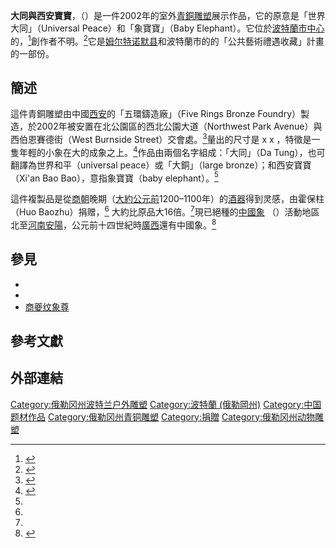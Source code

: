 {{Infobox artwork
| title              = 大同與西安寶寶
| image_file         =
| caption            = 2006年拍攝
| image_size         = 300px
| alt                = 
| other_language_1   = 
| other_title_1      = 
| other_language_2   = 
| other_title_2      = 
| artist             = ''未知''
| catalogue          = 
| year               = {{start date|2002}}
| type               = 雕塑
| material           = [[青銅|青銅]]
| subject            = 兩隻象
| height_metric      = 
| width_metric       = 
| length_metric      = 
| height_imperial    = 135
| width_imperial     = 77
| length_imperial    = 168
| diameter_metric    = 
| diameter_imperial  = 
| dimensions         = 
| dimensions_ref     = 
| metric_unit        = m<!--don't leave blank—either don't include it, or include the default cm. -->
| imperial_unit      = in<!--don't leave blank—either don't include it, or include the default in. -->
| condition          = 
| city               = 美國[[波特蘭_(俄勒岡州)|波特蘭 (俄勒岡州)]]
| museum             = 
| accession          = 
| coordinates        = <!-- Only use for the exact coordinates of the artwork itself (and only where known) and not for the coordinates of the museum. Leave blank if coordinates are not known. -->
| owner              = [[姆尔特诺默县|姆尔特诺默县]]和波特蘭市的{{link-en|區域藝術文化委員會|Regional Arts & Culture Council}}公共藝術禮遇收藏 
| url                = <!--{{URL|example.com}} Only for official web pages-->
}}
'''大同與西安寶寶'''，（{{lang-en|Da Tung and Xi'an Bao Bao}}）是一件2002年的室外[[青銅雕塑|青銅雕塑]]展示作品，它的原意是「世界大同」（Universal Peace）和「象寶寶」（Baby Elephant）。它位於[[波特蘭_(俄勒岡州)|波特蘭]][[市中心|市中心]]的{{link-en|北公園區|North Park Blocks}}，<ref name=PAA>{{cite web|title=Da Tung and Xi'an Bao Bao (Universal Peace and Baby Elephant)|url=http://www.publicartarchive.org/work/da-tung-and-xian-bao-bao-universal-peace-and-baby-elephant#date|publisher=Public Art Archive|accessdate=September 24, 2014}}</ref>創作者不明。<ref name=SI>{{cite web|title=Da Tung and Xi'an Bao Bao, (sculpture)|url=http://collections.si.edu/search/results.htm?q=record_ID:siris_ari_368977|publisher=[[Smithsonian_Institution|Smithsonian Institution]]|accessdate=September 25, 2014|archive-date=2016-03-03|archive-url=https://web.archive.org/web/20160303201533/http://collections.si.edu/search/results.htm?q=record_ID:siris_ari_368977|dead-url=no}}</ref>它是[[姆尔特诺默县|姆尔特诺默县]]和波特蘭市的{{link-en|區域藝術文化委員會|Regional Arts & Culture Council}}的「公共藝術禮遇收藏」計畫的一部份。

== 簡述 ==
這件青銅雕塑由中國[[西安|西安]]的「五環鑄造廠」（Five Rings Bronze Foundry）製造，於2002年被安置在北公園區的西北公園大道（Northwest Park Avenue）與西伯恩賽德街（West Burnside Street）交會處。<ref name=RACC>{{cite web|title=Check out public art this summer: What are YOUR five favorites?|url=http://racc.org/public-art/check-out-public-art-summer-what-are-your-five-favorites|publisher=[[Regional_Arts_&_Culture_Council|Regional Arts & Culture Council]]|accessdate=September 25, 2014|date=May 30, 2014|deadurl=yes|archiveurl=https://web.archive.org/web/20141006083734/http://racc.org/public-art/check-out-public-art-summer-what-are-your-five-favorites|archivedate=2014年10月6日}}</ref>量出的尺寸是{{Convert|135|in|m}} x {{Convert|77|in|m}} x {{Convert|168|in|m}}，特徵是一隻年輕的小象在大的成象之上。<ref name=DaTung>{{cite web|title=Da Tung and Xi’an Bao Bao (Universal Peace and Baby Elephant)|url=http://racc.org/public-art/search/?page=details&skip=0&sort_pref=sort_title&results_per_page=9&search_title=Da%20Tung%20and%20Xi’an%20Bao%20Bao&search_artist=&search_keyword=&search_other=&search_collection=&search_discipline=&search=Search|publisher=Regional Arts & Culture Council|accessdate=September 25, 2014|archive-date=2016-09-20|archive-url=https://web.archive.org/web/20160920235741/https://racc.org/public-art/search/?page=details&skip=0&sort_pref=sort_title&results_per_page=9&search_title=Da%20Tung%20and%20Xi%E2%80%99an%20Bao%20Bao&search_artist=&search_keyword=&search_other=&search_collection=&search_discipline=&search=Search|dead-url=no}}</ref>作品由兩個名字組成：「大同」（Da Tung），也可翻譯為世界和平（universal peace）或「大銅」（large bronze）；和西安寶寶（Xi'an Bao Bao），意指象寶寶（baby elephant）。<ref name=PAA/>

這件複製品是從[[商朝|商朝]]晚期（[[大約|大約]][[公元前|公元前]]1200–1100年）的[[酒器|酒器]]得到灵感，由霍保柱（Huo Baozhu）捐赠，<ref name=DaTung/> 大約比原品大16倍。<ref name=PAA/>現已絕種的[[中國象|中國象]] （{{lang-en|Elephas maximus rubridens}}）活動地區北至[[河南|河南]][[安陽|安陽]]，公元前十四世紀時[[廣西|廣西]]還有中國象。<ref name="Brown2011">{{cite book|author=Robin Brown|title=Blood Ivory: The Massacre of the African Elephant|url=https://books.google.com/books?id=i7cTDQAAQBAJ&pg=PT12|date=2011-110-8|publisher=History Press| isbn=978-0-7524-7530-1| page=12|language=en}}</ref>

== 參見 ==
*{{link-en|描寫大象的文化|Cultural depictions of elephants}}
*{{link-en|古中國的象|Elephants in ancient China}}
*[[商夔纹象尊|商夔纹象尊]]

==參考文獻==
{{Reflist|30em}}

== 外部連結 ==
{{Commons category-inline|Da Tung and Xi’an Bao Bao}}

[[Category:俄勒冈州波特兰户外雕塑|Category:俄勒冈州波特兰户外雕塑]]
[[Category:波特蘭_(俄勒岡州)|Category:波特蘭 (俄勒岡州)]]
[[Category:中国题材作品|Category:中国题材作品]]
[[Category:俄勒冈州青铜雕塑|Category:俄勒冈州青铜雕塑]]
[[Category:捐贈|Category:捐贈]]
[[Category:俄勒冈州动物雕塑|Category:俄勒冈州动物雕塑]]